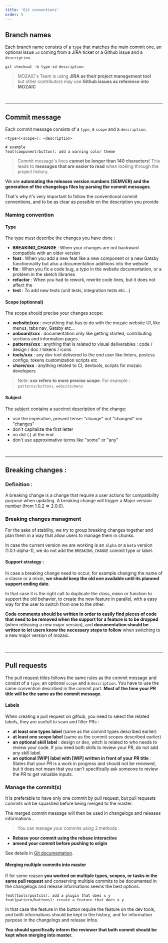 ```yaml
---
title: 'Git conventions'
order: 5
---
```


## Branch names

Each branch name consists of a `type` that matches the main commit one, an optional issue `id` coming from a JIRA ticket or a Github issue and a `description`.

```shell
git checkout -b type-id-description
```

> MOZAIC's Team is using **JIRA as their project management tool** <br /> but other contributors may use **Github issues as reference into MOZAIC**

<br />

---

## Commit message

Each commit message consists of a `type`, a `scope` and a `description`.

```shell
<type>(<scope>): <description>

# example
feat(component/button): add a warning color theme
```

> Commit message's lines **cannot be longer than 140 characters**!
> This leads to **messages that are easier to read** when looking through the project history.

We are **automating the releases version numbers (SEMVER) and the generation of the changelogs files by parsing the commit messages**.

That's why it's very important to follow the conventional commit conventions, and to be as clear as possible on the description you provide

### Naming convention

#### Type

The type must describe the changes you have done :

- **BREAKING_CHANGE** : When your changes are not backward compatible with an older version
- **feat** : When you add a new feat like a new component or a new Gatsby functionnality but also a documentation additions into the website
- **fix** : When you fix a code bug, a typo in the website documentation, or a problem in the sketch libraries
- **refactor** : When you had to rework, rewrite code lines, but it does not affect the
- **test** : To add new tests (unit tests, integration tests etc...)

#### Scope (optionnal)

The scope should precise your changes scope:

- **website/xxx** : everything that has to do with the mozaic website UI, like menus, tabs nav, Gatsby etc...
- **onboard/xxx** : documentation only like getting started, contributing sections and information pages.
- **patterns/xxx** : anything that is related to visual deliverables : code / design / doc / tokens / icons
- **tools/xxx** : any dev tool delivered to the end user like linters, postcss configs, tokens customization scripts etc
- **chore/xxx** : anything related to CI, devtools, scripts for mozaic developers

> Note: **xxx refers to more precise scope**. For example : `patterns/buttons`, `website/menu`

#### Subject

The subject contains a succinct description of the change:

- use the imperative, present tense: "change" not "changed" nor "changes"
- don't capitalize the first letter
- no dot (.) at the end
- don't use approximative terms like "some" or "any"

<br />

---

## Breaking changes :

### Definition :

A breaking change is a change that require a user actions for compatibility purpose when updating. A breaking change will trigger a Major version number (from 1.0.2 => 2.0.0).

### Breaking changes managment

For the sake of stability, we try to group breaking changes together and plan them in a way that allow users to manage them in chunks.

In case the current version we are working is an `alpha` or a `beta` version (1.0.1-alpha-1), we do not add the `BREAKING_CHANGE` commit type or label.

#### Support strategy :

In case a breaking change need to occur, for example changing the name of a classe or a mixin, **we should keep the old one available until its planned support ending date**.

In that case it is the right call to duplicate the class, mixin or function to support the old behavior, to create the new feature in parallel, with a easy way for the user to switch from one to the other.

**Code comments should be written in order to easily find pieces of code that need to be removed when the support for a feature is to be dropped** (when releasing a new major version), and **documentation should be written to let users know the necessary steps to follow** when switching to a new major version of mozaic.

<br />

---

## Pull requests

The pull request titles follows the same rules as the commit message and consist of a `type`, an optional `scope` and a `description`. You have to use the same convention described in the commit part.
**Most of the time your PR title will be the same as the commit message**.

#### Labels

When creating a pull request on github, you need to select the related labels, they are usefull to scan and filter PRs :

- **at least one types label** (same as the commit types described earlier)
- **at least one scope label** (same as the commit scopes described earlier)
- **an optional skill label** : design or dev, witch is related to who needs to review your code. If you need both skills to review your PR, do not add any skill label.
- **an optional [WIP] label with [WIP] written in front of your PR title** : States that your PR is a work in progress and should not be reviewed, but it does not mean that you can't specifically ask someone to review the PR to get valuable inputs.

### Manage the commit(s)

It is preferable to have only one commit by pull request, but pull requests commits will be squashed before being merged to the master.

The merged commit message will then be used in changelogs and releases informations .

> You can manage your commits using 2 methods :

- **Rebase your commit using the rebase interactive**
- **amend your commit before pushing to origin**

See details in [Git documentation](https://git-scm.com/book/en/v2).

#### Merging multiple commits into master

If for some reason **you worked on multiple types, scopes, or tasks in the same pull request** and conserving multiple commits to be documented in the changelogs and release informations seems the best options.

```shell
feat(tools/postcss): add a plugin that does x y
feat(pattern/buttons): create a feature that does x y
```

In that case the feature in the button require the feature on the dev tools, and both informations should be kept in the history, and for information purpose in the changelogs and release infos.

**You should specifically inform the reviewer that both commit should be kept when merging into master.**
